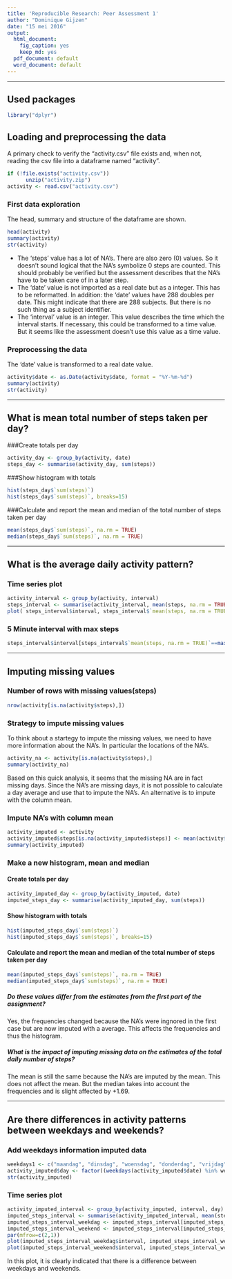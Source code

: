 ---
title: 'Reproducible Research: Peer Assessment 1'
author: "Dominique Gijzen"
date: "15 mei 2016"
output:
  html_document:
    fig_caption: yes
    keep_md: yes
  pdf_document: default
  word_document: default
---
***
## Used packages
```{r echo=TRUE}
library("dplyr")
```

## Loading and preprocessing the data
A primary check to verify the "activity.csv" file exists and, when not, reading the csv 
file into a dataframe named "activity".
```{r echo=TRUE} 
if (!file.exists("activity.csv"))
      unzip("activity.zip")
activity <- read.csv("activity.csv")
```

### First data exploration
The head, summary and structure of the dataframe are shown.
```{r echo=TRUE}
head(activity)
summary(activity)
str(activity)
```

* The 'steps' value has a lot of NA's. There are also zero (0) values. So it doesn't sound
logical that the NA's symbolize 0 steps are counted. This should probably be verified
but the assessment describes that the NA's have to be taken care of in a later step.  
* The 'date' value is not imported as a real date but as a integer. This has to be reformatted.
In addition: the 'date' values have 288 doubles per date. This might indicate that there
are 288 subjects. But there is no such thing as a subject identifier.  
* The 'interval' value is an integer. This value describes the time which the interval 
starts. If necessary, this could be transformed to a time value. But it seems like 
the assessment doesn't use this value as a time value.

### Preprocessing the data
The 'date' value is transformed to a real date value.
```{r echte=TRUE}
activity$date <- as.Date(activity$date, format = "%Y-%m-%d")
summary(activity)
str(activity)
```

***

## What is mean total number of steps taken per day?

###Create totals per day

```{r echo=TRUE}
activity_day <- group_by(activity, date)
steps_day <- summarise(activity_day, sum(steps))
```

###Show histogram with totals
```{r echo=TRUE}
hist(steps_day$`sum(steps)`)
hist(steps_day$`sum(steps)`, breaks=15)
```

###Calculate and report the mean and median of the total number of steps taken per day
```{r echo=TRUE}
mean(steps_day$`sum(steps)`, na.rm = TRUE)
median(steps_day$`sum(steps)`, na.rm = TRUE)
```

***

## What is the average daily activity pattern?

### Time series plot

```{r echo=TRUE}
activity_interval <- group_by(activity, interval)
steps_interval <- summarise(activity_interval, mean(steps, na.rm = TRUE))
plot( steps_interval$interval, steps_interval$`mean(steps, na.rm = TRUE)`, type = "l")
```

### 5 Minute interval with max steps

```{r echo=TRUE}
steps_interval$interval[steps_interval$`mean(steps, na.rm = TRUE)`==max(steps_interval$`mean(steps, na.rm = TRUE)`)]
```

***

## Imputing missing values

### Number of rows with missing values(steps)

```{r echo=TRUE}
nrow(activity[is.na(activity$steps),])
```

### Strategy to impute missing values

To think about a startegy to impute the missing values, we need to have more 
information about the NA's. In particular the locations of the NA's.

```{r echo=TRUE}
activity_na <- activity[is.na(activity$steps),]
summary(activity_na)
```

Based on this quick analysis, it seems that the missing NA are in fact missing 
days. Since the NA's are missing days, it is not possible to calculate a day average 
and use that to impute the NA's. An alternative is to impute with the column mean.

### Impute NA's with column mean

```{r echo=TRUE}
activity_imputed <- activity
activity_imputed$steps[is.na(activity_imputed$steps)] <- mean(activity$steps, na.rm = TRUE)
summary(activity_imputed)
```

### Make a new histogram, mean and median

#### Create totals per day
```{r echo=TRUE}
activity_imputed_day <- group_by(activity_imputed, date)
imputed_steps_day <- summarise(activity_imputed_day, sum(steps))
```

#### Show histogram with totals
```{r echo=TRUE}
hist(imputed_steps_day$`sum(steps)`)
hist(imputed_steps_day$`sum(steps)`, breaks=15)
```

#### Calculate and report the mean and median of the total number of steps taken per day
```{r echo=TRUE}
mean(imputed_steps_day$`sum(steps)`, na.rm = TRUE)
median(imputed_steps_day$`sum(steps)`, na.rm = TRUE)
```

##### Do these values differ from the estimates from the first part of the assignment?  
Yes, the frequencies changed because the NA's were ingnored in the first case but 
are now imputed with a average. This affects the frequencies and thus the histogram.

##### What is the impact of imputing missing data on the estimates of the total daily number of steps?  
The mean is still the same because the NA's are imputed by the mean. This does 
not affect the mean. But the median takes into account the frequencies and is slight 
affected by +1.69.

***

## Are there differences in activity patterns between weekdays and weekends?

### Add weekdays information imputed data

```{r echo+TRUE}
weekdays1 <- c("maandag", "dinsdag", "woensdag", "donderdag", "vrijdag")
activity_imputed$day <- factor((weekdays(activity_imputed$date) %in% weekdays1), levels=c(FALSE, TRUE), labels=c('weekend', 'weekdag'))
str(activity_imputed)
```

### Time series plot

```{r echo=TRUE}
activity_imputed_interval <- group_by(activity_imputed, interval, day)
imputed_steps_interval <- summarise(activity_imputed_interval, mean(steps, na.rm = TRUE))
imputed_steps_interval_weekdag <- imputed_steps_interval[imputed_steps_interval$day=="weekdag",]
imputed_steps_interval_weekend <- imputed_steps_interval[imputed_steps_interval$day=="weekend",]
par(mfrow=c(2,1))
plot(imputed_steps_interval_weekdag$interval, imputed_steps_interval_weekdag$`mean(steps, na.rm = TRUE)`, type = "l")
plot(imputed_steps_interval_weekend$interval, imputed_steps_interval_weekend$`mean(steps, na.rm = TRUE)`, type = "l")
```

In this plot, it is clearly indicated that there is a difference between weekdays 
and weekends. 
